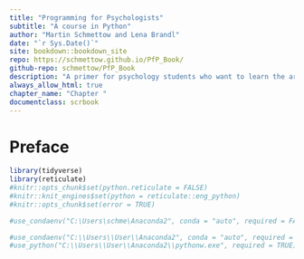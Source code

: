 ```yaml
---
title: "Programming for Psychologists"
subtitle: "A course in Python"
author: "Martin Schmettow and Lena Brandl"
date: "`r Sys.Date()`"
site: bookdown::bookdown_site
repo: https://schmettow.github.io/PfP_Book/
github-repo: schmettow/PfP_Book
description: "A primer for psychology students who want to learn the art of coding. The focus of the course is on programming psychological experiments."
always_allow_html: true
chapter_name: "Chapter "
documentclass: scrbook
---
```


# Preface {-}


```r
library(tidyverse)
library(reticulate)
#knitr::opts_chunk$set(python.reticulate = FALSE)
#knitr::knit_engines$set(python = reticulate::eng_python)
#knitr::opts_chunk$set(error = TRUE)

#use_condaenv("C:\Users\schme\Anaconda2", conda = "auto", required = FALSE)

#use_condaenv("C:\\Users\\User\\Anaconda2", conda = "auto", required = FALSE)
#use_python("C:\\Users\\User\\Anaconda2\\pythonw.exe", required = TRUE)
```

